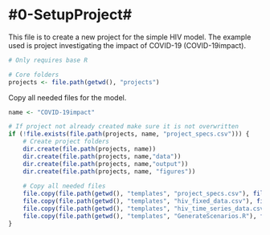 #0-SetupProject#
================
This file is to create a new project for the simple HIV model.
The example used is project investigating the impact of COVID-19 (COVID-19impact).

```r
# Only requires base R

# Core folders
projects <- file.path(getwd(), "projects")

```



Copy all needed files for the model.
```r

name <- "COVID-19impact"

# If project not already created make sure it is not overwritten
if (!file.exists(file.path(projects, name, "project_specs.csv"))) {
    # Create project folders 
    dir.create(file.path(projects, name))
    dir.create(file.path(projects, name,"data"))
    dir.create(file.path(projects, name,"output"))
    dir.create(file.path(projects, name, "figures"))
    
    # Copy all needed files
    file.copy(file.path(getwd(), "templates", "project_specs.csv"), file.path(projects, name,"data"))
    file.copy(file.path(getwd(), "templates", "hiv_fixed_data.csv"), file.path(projects, name,"data"))
    file.copy(file.path(getwd(), "templates", "hiv_time_series_data.csv"), file.path(projects, name,"data"))
    file.copy(file.path(getwd(), "templates", "GenerateScenarios.R"), file.path(projects, name))
}

```

